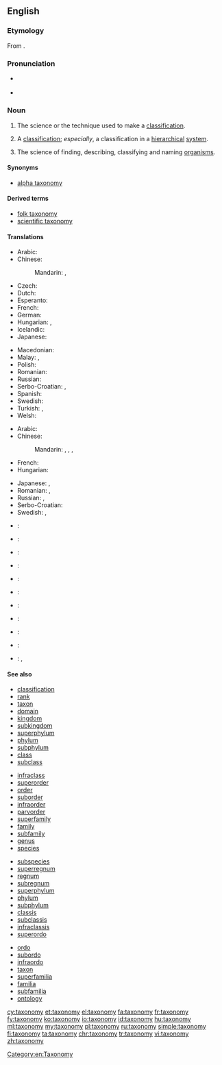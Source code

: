 ==English==
{{wikipedia}}

===Etymology===
From {{etyl|fr|en}} {{term|taxonomie|lang=fr}}.

===Pronunciation===
* {{a|UK}} {{IPA|/tækˈsɒnəmi/|lang=en}}
* {{a|US}} {{IPA|/tækˈsɑːnəmi/|lang=en}}

===Noun===
{{en-noun|taxonomies}}

# {{context|uncountable|lang=en}} The science or the technique used to make a [[classification]].
# A [[classification]]; ''especially'', a classification in a [[hierarchical]] [[system]].
# {{context|systematics|uncountable|lang=en}} The science of finding, describing, classifying and naming [[organism]]s.

====Synonyms====
* {{sense|science of finding, describing, classifying and naming organisms}} [[alpha taxonomy]]

====Derived terms====
* [[folk taxonomy]]
* [[scientific taxonomy]]

====Translations====
{{trans-top|science of finding, describing, classifying and naming organisms}}
* Arabic: {{t-|ar|علم التصنيف|m|tr=ʿilm al-taṣnīf}}
* Chinese:
*: Mandarin: {{t|cmn|分類學|sc=Hani}}, {{t|cmn|分类学|tr=fēnlèixué|sc=Hani}}
* Czech: {{t+|cs|taxonomie|f}}
* Dutch: {{t+|nl|taxonomie|f}}
* Esperanto: {{t-|eo|taksonomio}}
* French: {{t+|fr|taxinomie|f}}
* German: {{t+|de|Taxonomie|f}}
* Hungarian: {{t+|hu|rendszertan}}, {{t+|hu|taxonómia}}
* Icelandic: {{t-|is|flokkunarfræði|m}}
* Japanese: {{t+|ja|分類学|tr=ぶんるいがく, bunruigaku}}
{{trans-mid}}
* Macedonian: {{t-|mk|таксономија|f|tr=taksonómija}}
* Malay: {{t-|ms|kaji urutan}}, {{t-|ms|taksonomi}}
* Polish: {{t+|pl|taksonomia|f}}
* Romanian: {{t+|ro|taxonomie|f}}
* Russian: {{t+|ru|таксономия|f|tr=taksonómija}}
* Serbo-Croatian: {{t-|sh|taksonòmija|f}}, {{t-|sh|sistemàtika|f}}
* Spanish: {{t+|es|taxonomía|f}}
* Swedish: {{t+|sv|taxonomi|c}}
* Turkish: {{t+|tr|sınıflandırma}}, {{t+|tr|taksonomi}}
* Welsh: {{t+|cy|tacsonomeg|f}}
{{trans-bottom}}

{{trans-top|classification in a hierarchical system}}
* Arabic: {{t-|ar|تصنيف|m|tr=taṣnīf}}
* Chinese:
*: Mandarin: {{t|cmn|分類法|sc=Hani}}, {{t|cmn|分类法|tr=fēnlèifǎ|sc=Hani}}, {{t|cmn|分類|sc=Hani}}, {{t|cmn|分类|tr=fēnlèi|sc=Hani}}
* French: {{t+|fr|taxinomie|f}}
* Hungarian: {{t+|hu|osztályozás}}
{{trans-mid}}
* Japanese: {{t-|ja|分類法|tr=ぶんふいほう, bunruihō}}, {{t+|ja|分類|tr=ぶんふい, bunrui}}
* Romanian: {{t+|ro|taxonomie|f}}, {{t-|ro|ierarhică clasificare|f}}
* Russian: {{t+|ru|систематика|f|tr=sistemátika}}, {{t+|ru|классификация|tr=klassifikácija|sc=Cyrl}}
* Serbo-Croatian: {{t-|sh|taksonòmija|f}}
* Swedish: {{t+|sv|taxonomi|c}}, {{t-|sv|systematik|c}}
{{trans-bottom}}

{{checktrans-top}}
* {{ttbc|sh}}: {{t-|sh|taksonomija|f}}
* {{ttbc|el}}: {{t+|el|ταξινομία|f|tr=taksinomia|sc=Grek}}
* {{ttbc|ia}}: {{t-|ia|taxinomia}}
* {{ttbc|it}}: {{t+|it|tassonomia|f}}
{{trans-mid}}
* {{ttbc|ko}}: {{t+|ko|분류학|tr=bunryuhak|sc=Kore}}
* {{ttbc|la}}: {{t+|la|taxonomia|f}}
* {{ttbc|fa}}: {{t+|fa|رده بندی|tr=rad-e bandi}}
* {{ttbc|pt}}: {{qualifier|''parallel forms:'' [[taxinomia]], [[taxonomia]]}} {{t-|pt|taxionomia|f}}
* {{ttbc|sl}}: {{t+|sl|taksonomija|f}}
* {{ttbc|sk}}: {{t-|sk|taxonómia|f}}
* {{ttbc|tr}}: {{t-|tr|sınıflandırma bilimi}}, {{t+|tr|taksonomi}}
{{trans-bottom}}

====See also====
{{top4}}
* [[classification]]
* [[rank]]
* [[taxon]]
* [[domain]]
* [[kingdom]]
* [[subkingdom]]
* [[superphylum]]
* [[phylum]]
* [[subphylum]]
* [[class]]
* [[subclass]]
{{mid4}}
* [[infraclass]]
* [[superorder]]
* [[order]]
* [[suborder]]
* [[infraorder]]
* [[parvorder]]
* [[superfamily]]
* [[family]]
* [[subfamily]]
* [[genus]]
* [[species]]
{{mid4}}
* [[subspecies]]
* [[superregnum]]
* [[regnum]]
* [[subregnum]]
* [[superphylum]]
* [[phylum]]
* [[subphylum]]
* [[classis]]
* [[subclassis]]
* [[infraclassis]]
* [[superordo]]
{{mid4}}
* [[ordo]]
* [[subordo]]
* [[infraordo]]
* [[taxon]]
* [[superfamilia]]
* [[familia]]
* [[subfamilia]]
* [[ontology]]
{{bottom}}

[[Category:en:Taxonomy]]

[[cy:taxonomy]]
[[et:taxonomy]]
[[el:taxonomy]]
[[fa:taxonomy]]
[[fr:taxonomy]]
[[fy:taxonomy]]
[[ko:taxonomy]]
[[io:taxonomy]]
[[id:taxonomy]]
[[hu:taxonomy]]
[[ml:taxonomy]]
[[my:taxonomy]]
[[pl:taxonomy]]
[[ru:taxonomy]]
[[simple:taxonomy]]
[[fi:taxonomy]]
[[ta:taxonomy]]
[[chr:taxonomy]]
[[tr:taxonomy]]
[[vi:taxonomy]]
[[zh:taxonomy]]